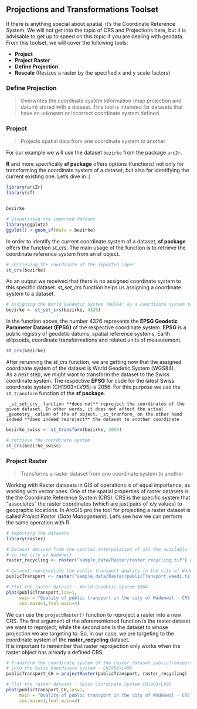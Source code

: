 ## Projections and Transformations Toolset

If there is anything special about spatial, it's the Coordinate Reference System. We will not get into the topic of CRS and Projections here, but it is advisable to get up to speed on this topic if you are dealing with geodata. From this toolset, we will cover the following tools:

- **Project**
- **Project Raster**
- **Define Projection**
- **Rescale** (Resizes a raster by the specified x and y scale factors)


### Define Projection

> Overwrites the coordinate system information (map projection and datum) stored with a dataset. This tool is intended for datasets that have an unknown or incorrect coordinate system defined.



### Project

> Projects spatial data from one coordinate system to another

For our example we will use the dataset `bezirke` from the package `arc2r`.

**R** and more specifically **sf package** offers options (functions) not only for transforming the coordinate system of a dataset, but also for identifying the current existing one. Let's dive in :)

```r
library(arc2r)
library(sf)


bezirke
```

```r
# Visualising the imported dataset
library(ggplot2)
ggplot() + geom_sf(data = bezirke)
```

In order to identify the current coordinate system of a dataset, **sf package**
offers the function _st_crs_. The main usage of the function is to retrieve the
coordinate reference system from an sf object.

```r
# retrieving the coordinate of the imported layer
st_crs(bezirke)
```
As an output we received that there is no assigned coordinate system to this
specific dataset. _st_set_crs_ function helps us assigning a coordinate system
to a dataset.

```r
# Assigning the World Geodetic System (WGS84) as a coordinate system to our dataset
bezirke <- st_set_crs(bezirke, 4326)
```
In the function above, the number 4326 represents the __EPSG Geodetic Parameter Dataset (EPSG)__
of the respective coordinate system. **EPSG** is a public registry of geodetic
datums, spatial reference systems, Earth ellipsoids, coordinate transformations
and related units of measurement.  

```r
st_crs(bezirke)
```
After rerunning the _st_crs_ function, we are getting now that the assigned
coordinate system of the dataset is World Geodetic System (WGS84).  
As a next step, we might want to transform the dataset to the Swiss coordinate system.
The respective **EPSG** for code for the latest Swiss coordinate system
(CH1903+LV95) is 2056. For this purpose we use the `st_transform` function of the **sf package**.


```block2
 _st_set_crs_ function **does not** reproject the coordinates of the given dataset. In other words, it does not affect the actual _geometry_ column of the sf object. _st_tranform_ on the other hand indeed **does indeed reproject** the dataset to another coordinate
```


```r
bezirke_swiss <- st_transform(bezirke, 2056)

# retrieve the coordinate system
st_crs(bezirke_swiss)
```


### Project Raster

> Transforms a raster dataset from one coordinate system to another

Working with Raster datasets in GIS of operations is of equal importance, as
working with vector ones. One of the spatial properties of raster datasets is the 
the Coordinate Reference System (CRS). CRS is the specific system that “associates”
the raster coordinates (which are just pairs of x/y values) to geographic locations.
In ArcGIS pro the tool for projecting a raster dataset is called
_Project Raster (Data Management)_. Let's see how we can perform the same operation
with R. 

```r
# Importing the datasets
library(raster)

# Dataset derived from the spatial interpolation of all the available "recycling points"
# in the city of Wädenwil
raster_recycling <- raster("sample_data/Raster/raster_recycling.tif") # CRS -> CH1903+LV95

# Dataset representing the public transport quality in the city of Wädenswil
publicTransport <- raster("sample_data/Raster/publicTransport_waedi.tif") # CRS -> WGS84 
```


```r
# Plot the raster dataset - World Geodetic System 1984 
plot(publicTransport,las=1,
     main = "Quality of public transport in the city of Wädenwil - CRS: WGS84",
     cex.main=1,font.main=4)
```

We can use the `projectRaster()` function to reproject a raster into a new CRS.
The first argument of the aforementioned function is the raster dataset we want to reproject,
while the second one is the dataset to whose projection we are targeting to. So, in
our case, we are targeting to the coordinate system of the __raster_recycling__
dataset.  
It is important to remember that raster reprojection only works when the raster
object has already a defined CRS.

```r
# Transform the coordinate system of the raster dataset publicTransport_CH
# into the Swiss Coordinate system - CH1903+LV95
publicTransport_CH = projectRaster(publicTransport, raster_recycling)
```

```r
# Plot the raster dataset - Swiss Coordinate System CH1903+LV95 
plot(publicTransport_CH,las=1,
     main = "Quality of public transport in the city of Wädenwil - CRS: CH1903+LV95",
     cex.main=1,font.main=4)
```










<!-- ## Topology Toolset -->

<!-- ## Sampling Toolset -->




























